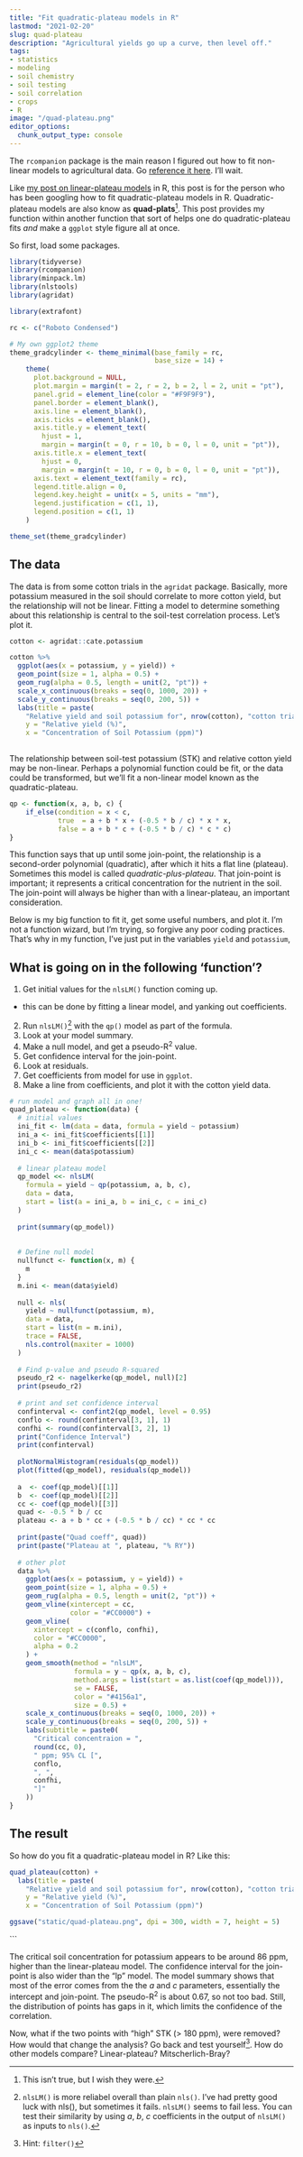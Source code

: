 ```yaml
---
title: "Fit quadratic-plateau models in R"
lastmod: "2021-02-20"
slug: quad-plateau
description: "Agricultural yields go up a curve, then level off."
tags:
- statistics
- modeling
- soil chemistry
- soil testing
- soil correlation
- crops
- R
image: "/quad-plateau.png"
editor_options: 
  chunk_output_type: console
---
```


The `rcompanion` package is the main reason I figured out how to fit non-linear models to agricultural data. Go [reference it here](https://rcompanion.org/handbook/I_11.html). I'll wait.

Like [my post on linear-plateau models](https://gradcylinder.org/linear-plateau/) in R, this post is for the person who has been googling how to fit quadratic-plateau models in R. Quadratic-plateau models are also know as **quad-plats**[^1]. This post provides my function within another function that sort of helps one do quadratic-plateau fits *and* make a `ggplot` style figure all at once.

[^1]: This isn't true, but I wish they were.

So first, load some packages.

```r
library(tidyverse)
library(rcompanion)
library(minpack.lm)
library(nlstools)
library(agridat)
```

```r
library(extrafont)

rc <- c("Roboto Condensed")

# My own ggplot2 theme
theme_gradcylinder <- theme_minimal(base_family = rc,
                                    base_size = 14) +
    theme(
      plot.background = NULL,
      plot.margin = margin(t = 2, r = 2, b = 2, l = 2, unit = "pt"),
      panel.grid = element_line(color = "#F9F9F9"),
      panel.border = element_blank(),
      axis.line = element_blank(),
      axis.ticks = element_blank(),
      axis.title.y = element_text(
        hjust = 1,
        margin = margin(t = 0, r = 10, b = 0, l = 0, unit = "pt")),
      axis.title.x = element_text(
        hjust = 0,
        margin = margin(t = 10, r = 0, b = 0, l = 0, unit = "pt")),
      axis.text = element_text(family = rc),
      legend.title.align = 0,
      legend.key.height = unit(x = 5, units = "mm"),
      legend.justification = c(1, 1),
      legend.position = c(1, 1)
    )

theme_set(theme_gradcylinder)
```

## The data

The data is from some cotton trials in the `agridat` package. Basically, more potassium measured in the soil should correlate to more cotton yield, but the relationship will not be linear. Fitting a model to determine something about this relationship is central to the soil-test correlation process. Let's plot it.

```r
cotton <- agridat::cate.potassium

cotton %>% 
  ggplot(aes(x = potassium, y = yield)) +
  geom_point(size = 1, alpha = 0.5) +
  geom_rug(alpha = 0.5, length = unit(2, "pt")) +
  scale_x_continuous(breaks = seq(0, 1000, 20)) +
  scale_y_continuous(breaks = seq(0, 200, 5)) +
  labs(title = paste(
    "Relative yield and soil potassium for", nrow(cotton), "cotton trials"),
    y = "Relative yield (%)",
    x = "Concentration of Soil Potassium (ppm)")
  
```

The relationship between soil-test potassium (STK) and relative cotton yield may be non-linear. Perhaps a polynomial function could be fit, or the data could be transformed, but we'll fit a non-linear model known as the quadratic-plateau.

```r
qp <- function(x, a, b, c) {
    if_else(condition = x < c, 
            true  = a + b * x + (-0.5 * b / c) * x * x,
            false = a + b * c + (-0.5 * b / c) * c * c)
}
```

This function says that up until some join-point, the relationship is a second-order polynomial (quadratic), after which it hits a flat line (plateau). Sometimes this model is called *quadratic-plus-plateau*. That join-point is important; it represents a critical concentration for the nutrient in the soil. The join-point will always be higher than with a linear-plateau, an important consideration.

Below is my big function to fit it, get some useful numbers, and plot it. I'm not a function wizard, but I'm trying, so forgive any poor coding practices. That's why in my function, I've just put in the variables `yield` and `potassium`,

## What is going on in the following 'function'?

1.  Get initial values for the `nlsLM()` function coming up.

-   this can be done by fitting a linear model, and yanking out coefficients.

2.  Run `nlsLM()`[^2] with the `qp()` model as part of the formula.
3.  Look at your model summary.
4.  Make a null model, and get a pseudo-R^2^ value.
5.  Get confidence interval for the join-point.
6.  Look at residuals.
7.  Get coefficients from model for use in `ggplot`.
8.  Make a line from coefficients, and plot it with the cotton yield data.

[^2]: `nlsLM()` is more reliabel overall than plain `nls()`. I've had pretty good luck with nls(), but sometimes it fails. `nlsLM()` seems to fail less. You can test their similarity by using *a*, *b*, *c* coefficients in the output of `nlsLM()` as inputs to `nls()`.

```r
# run model and graph all in one!
quad_plateau <- function(data) {
  # initial values
  ini_fit <- lm(data = data, formula = yield ~ potassium)
  ini_a <- ini_fit$coefficients[[1]]
  ini_b <- ini_fit$coefficients[[2]]
  ini_c <- mean(data$potassium)
  
  # linear plateau model
  qp_model <<- nlsLM(
    formula = yield ~ qp(potassium, a, b, c),
    data = data,
    start = list(a = ini_a, b = ini_c, c = ini_c)
  )
  
  print(summary(qp_model))
  
  
  # Define null model
  nullfunct <- function(x, m) {
    m
  }
  m.ini <- mean(data$yield)
  
  null <- nls(
    yield ~ nullfunct(potassium, m),
    data = data,
    start = list(m = m.ini),
    trace = FALSE,
    nls.control(maxiter = 1000)
  )
  
  # Find p-value and pseudo R-squared
  pseudo_r2 <- nagelkerke(qp_model, null)[2]
  print(pseudo_r2)
  
  # print and set confidence interval
  confinterval <- confint2(qp_model, level = 0.95)
  conflo <- round(confinterval[3, 1], 1)
  confhi <- round(confinterval[3, 2], 1)
  print("Confidence Interval")
  print(confinterval)
  
  plotNormalHistogram(residuals(qp_model))
  plot(fitted(qp_model), residuals(qp_model))
  
  a  <- coef(qp_model)[[1]]
  b  <- coef(qp_model)[[2]]
  cc <- coef(qp_model)[[3]]
  quad <- -0.5 * b / cc
  plateau <- a + b * cc + (-0.5 * b / cc) * cc * cc
  
  print(paste("Quad coeff", quad))
  print(paste("Plateau at ", plateau, "% RY"))
  
  # other plot
  data %>%
    ggplot(aes(x = potassium, y = yield)) +
    geom_point(size = 1, alpha = 0.5) +
    geom_rug(alpha = 0.5, length = unit(2, "pt")) +
    geom_vline(xintercept = cc,
               color = "#CC0000") +
    geom_vline(
      xintercept = c(conflo, confhi),
      color = "#CC0000",
      alpha = 0.2
    ) +
    geom_smooth(method = "nlsLM",
                formula = y ~ qp(x, a, b, c),
                method.args = list(start = as.list(coef(qp_model))),
                se = FALSE,
                color = "#4156a1",
                size = 0.5) +
    scale_x_continuous(breaks = seq(0, 1000, 20)) +
    scale_y_continuous(breaks = seq(0, 200, 5)) +
    labs(subtitle = paste0(
      "Critical concentraion = ",
      round(cc, 0),
      " ppm; 95% CL [",
      conflo,
      ", ",
      confhi,
      "]"
    ))
}
```

## The result

So how do you fit a quadratic-plateau model in R? Like this:

```r
quad_plateau(cotton) +
  labs(title = paste(
    "Relative yield and soil potassium for", nrow(cotton), "cotton trials"),
    y = "Relative yield (%)",
    x = "Concentration of Soil Potassium (ppm)")
```


```r
ggsave("static/quad-plateau.png", dpi = 300, width = 7, height = 5)
```
```

The critical soil concentration for potassium appears to be around 86 ppm, higher than the linear-plateau model. The confidence interval for the join-point is also wider than the "lp" model. The model summary shows that most of the error comes from the the *a* and *c* parameters, essentially the intercept and join-point. The pseudo-R^2^ is about 0.67, so not too bad. Still, the distribution of points has gaps in it, which limits the confidence of the correlation.

Now, what if the two points with "high" STK (\> 180 ppm), were removed? How would that change the analysis? Go back and test yourself[^3]. How do other models compare? Linear-plateau? Mitscherlich-Bray?

[^3]: Hint: `filter()`
